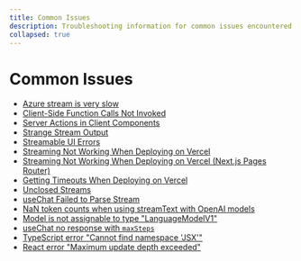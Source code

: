 ```yaml
---
title: Common Issues
description: Troubleshooting information for common issues encountered with the AI SDK.
collapsed: true
---
```


# Common Issues

- [ Azure stream is very slow ](/docs/troubleshooting/common-issues/azure-stream-slow)
- [ Client-Side Function Calls Not Invoked ](/docs/troubleshooting/common-issues/client-side-function-calls-not-invoked)
- [ Server Actions in Client Components ](/docs/troubleshooting/common-issues/server-actions-in-client-components)
- [ Strange Stream Output ](/docs/troubleshooting/common-issues/strange-stream-output)
- [ Streamable UI Errors ](/docs/troubleshooting/common-issues/streamable-ui-errors)
- [ Streaming Not Working When Deploying on Vercel ](/docs/troubleshooting/common-issues/streaming-not-working-on-vercel)
- [ Streaming Not Working When Deploying on Vercel (Next.js Pages Router) ](/docs/troubleshooting/common-issues/streaming-not-working-on-vercel-pages-router)
- [ Getting Timeouts When Deploying on Vercel](/docs/troubleshooting/common-issues/timeout-on-vercel)
- [ Unclosed Streams ](/docs/troubleshooting/common-issues/unclosed-streams)
- [ useChat Failed to Parse Stream ](/docs/troubleshooting/common-issues/use-chat-failed-to-parse-stream)
- [ NaN token counts when using streamText with OpenAI models](/docs/troubleshooting/common-issues/nan-token-counts-openai-streaming)
- [ Model is not assignable to type "LanguageModelV1" ](/docs/troubleshooting/common-issues/model-is-not-assignable-to-type)
- [ useChat no response with `maxSteps` ](/docs/troubleshooting/common-issues/use-chat-tools-no-response)
- [ TypeScript error "Cannot find namespace 'JSX'" ](/docs/troubleshooting/common-issues/typescript-cannot-find-namespace-jsx)
- [ React error "Maximum update depth exceeded" ](/docs/troubleshooting/common-issues/react-maximum-update-depth-exceeded)
